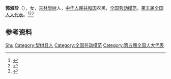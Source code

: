 {{Otheruses|other=名为郭淑珍的其他人物|郭淑珍}}

'''郭淑珍'''（{{bd|1908年||1997年|2月25日}}），女，[[吉林|吉林]][[梨树县|梨树]]人，[[中华人民共和国|中华人民共和国]]农民，[[全国劳动模范|全国劳动模范]]，[[第五届全国人大代表|第五届全国人大代表]]。<ref>{{Cite book|title=中华人民共和国职官志|author=何虎生, 李耀东, 向常福主编|publisher=中国社会出版社|year=2003|isbn=9787800883934|location=北京|pages=}}</ref><ref>{{Cite book|title=吉林省百科全书 • 下册|author=王云坤主编; 尤国, 尹峰文, 邢世杰等副主编|publisher=吉林人民出版社|year=1998|isbn=|location=长春|pages=}}</ref><ref>{{Cite web|title=梨树五十年代劳模郭淑珍|url=http://www.spxww.com/nepaper/sprb/page/1/2019-04/11/08/2019041108_pdf.pdf|accessdate=2020-12-20|work=四平日报}}</ref>

== 参考资料 ==
{{reflist}}

{{中国人物小作品}}

{{Authority control}}
{{DEFAULTSORT:Guo郭}}
[[Category:郭姓|Shu]]
[[Category:梨树县人|Category:梨树县人]]
[[Category:全国劳动模范|Category:全国劳动模范]]
[[Category:第五届全国人大代表|Category:第五届全国人大代表]]